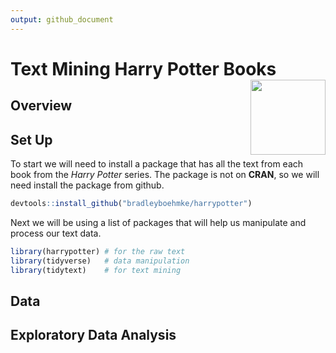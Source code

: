 ```yaml
---
output: github_document
---
```


# Text Mining Harry Potter Books <img src="./imgs/deathly_hallows_2.png" align="right" width="120" />

## Overview

## Set Up

To start we will need to install a package that has all the text from each book from the *Harry Potter* series.  The package is not on **CRAN**, so we will need install the package from github.

```r
devtools::install_github("bradleyboehmke/harrypotter")
```

Next we will be using a list of packages that will help us manipulate and process our text data.

```r
library(harrypotter) # for the raw text
library(tidyverse)   # data manipulation
library(tidytext)    # for text mining
```

## Data

## Exploratory Data Analysis
